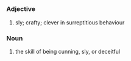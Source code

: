 =={{en}}==
===Adjective===
#sly; crafty; clever in surreptitious behaviour

===Noun===
# the skill of being cunning, sly, or deceitful